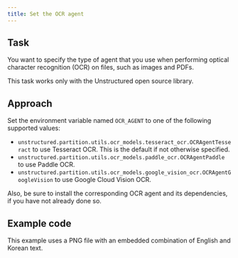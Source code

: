 ```yaml
---
title: Set the OCR agent
---
```


## Task

You want to specify the type of agent that you use when performing optical character recognition (OCR) on files, such as images and PDFs.

<Note>This task works only with the Unstructured open source library.</Note>

## Approach

Set the environment variable named `OCR_AGENT` to one of the following supported values:

- `unstructured.partition.utils.ocr_models.tesseract_ocr.OCRAgentTesseract` to use Tesseract OCR. This is the default if not otherwise specified.
- `unstructured.partition.utils.ocr_models.paddle_ocr.OCRAgentPaddle` to use Paddle OCR.
- `unstructured.partition.utils.ocr_models.google_vision_ocr.OCRAgentGoogleVision` to use Google Cloud Vision OCR.

Also, be sure to install the corresponding OCR agent and its dependencies, if you have not already done so.

## Example code

This example uses a PNG file with an embedded combination of English and Korean text.


<SetOCRAgentOSSPy />